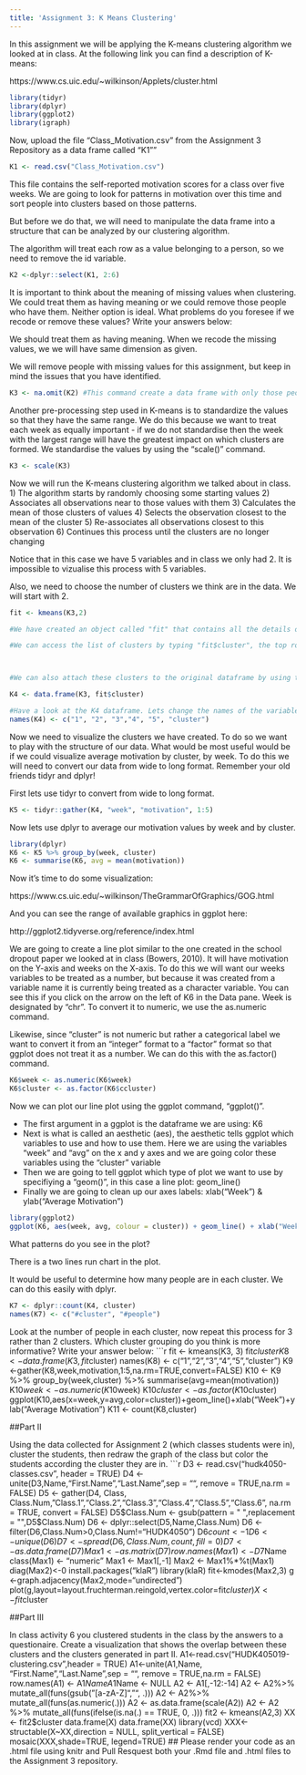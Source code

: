 ```yaml
---
title: 'Assignment 3: K Means Clustering'
---
```


In this assignment we will be applying the K-means clustering algorithm we looked at in class. At the following link you can find a description of K-means:

https://www.cs.uic.edu/~wilkinson/Applets/cluster.html


```r
library(tidyr)
library(dplyr)
library(ggplot2)
library(igraph)
```

Now, upload the file "Class_Motivation.csv" from the Assignment 3 Repository as a data frame called "K1""
```r

K1 <- read.csv("Class_Motivation.csv")

```

This file contains the self-reported motivation scores for a class over five weeks. We are going to look for patterns in motivation over this time and sort people into clusters based on those patterns.

But before we do that, we will need to manipulate the data frame into a structure that can be analyzed by our clustering algorithm.

The algorithm will treat each row as a value belonging to a person, so we need to remove the id variable.

```r

K2 <-dplyr::select(K1, 2:6)

```

It is important to think about the meaning of missing values when clustering. We could treat them as having meaning or we could remove those people who have them. Neither option is ideal. What problems do you foresee if we recode or remove these values? Write your answers below:

We should treat them as having meaning. When we recode the missing values, we we will have same dimension as given. 

We will remove people with missing values for this assignment, but keep in mind the issues that you have identified.


```r

K3 <- na.omit(K2) #This command create a data frame with only those people with no missing values. It "omits" all rows with missing values, also known as a "listwise deletion". EG - It runs down the list deleting rows as it goes.

```

Another pre-processing step used in K-means is to standardize the values so that they have the same range. We do this because we want to treat each week as equally important - if we do not standardise then the week with the largest range will have the greatest impact on which clusters are formed. We standardise the values by using the "scale()" command.

```r

K3 <- scale(K3)

```


Now we will run the K-means clustering algorithm we talked about in class. 
1) The algorithm starts by randomly choosing some starting values 
2) Associates all observations near to those values with them
3) Calculates the mean of those clusters of values
4) Selects the observation closest to the mean of the cluster
5) Re-associates all observations closest to this observation
6) Continues this process until the clusters are no longer changing

Notice that in this case we have 5 variables and in class we only had 2. It is impossible to vizualise this process with 5 variables.

Also, we need to choose the number of clusters we think are in the data. We will start with 2.

```r

fit <- kmeans(K3,2)

#We have created an object called "fit" that contains all the details of our clustering including which observations belong to each cluster.

#We can access the list of clusters by typing "fit$cluster", the top row corresponds to the original order the rows were in. Notice we have deleted some rows.



#We can also attach these clusters to the original dataframe by using the "data.frame" command to create a new data frame called K4.

K4 <- data.frame(K3, fit$cluster)

#Have a look at the K4 dataframe. Lets change the names of the variables to make it more convenient with the names() command.
names(K4) <- c("1", "2", "3","4", "5", "cluster")

```

Now we need to visualize the clusters we have created. To do so we want to play with the structure of our data. What would be most useful would be if we could visualize average motivation by cluster, by week. To do this we will need to convert our data from wide to long format. Remember your old friends tidyr and dplyr!

First lets use tidyr to convert from wide to long format.
```r

K5 <- tidyr::gather(K4, "week", "motivation", 1:5)
```

Now lets use dplyr to average our motivation values by week and by cluster.

```r
library(dplyr)
K6 <- K5 %>% group_by(week, cluster)
K6 <- summarise(K6, avg = mean(motivation))

```

Now it's time to do some visualization: 

https://www.cs.uic.edu/~wilkinson/TheGrammarOfGraphics/GOG.html

And you can see the range of available graphics in ggplot here:

http://ggplot2.tidyverse.org/reference/index.html

We are going to create a line plot similar to the one created in the school dropout paper we looked at in class (Bowers, 2010). It will have motivation on the Y-axis and weeks on the X-axis. To do this we will want our weeks variables to be treated as a number, but because it was created from a variable name it is currently being treated as a character variable. You can see this if you click on the arrow on the left of K6 in the Data pane. Week is designated by "chr". To convert it to numeric, we use the as.numeric command. 

Likewise, since "cluster" is not numeric but rather a categorical label we want to convert it from an "integer" format to a "factor" format so that ggplot does not treat it as a number. We can do this with the as.factor() command.

```r
K6$week <- as.numeric(K6$week)
K6$cluster <- as.factor(K6$ccluster)
```

Now we can plot our line plot using the ggplot command, "ggplot()".

- The first argument in a ggplot is the dataframe we are using: K6
- Next is what is called an aesthetic (aes), the aesthetic tells ggplot which variables to use and how to use them. Here we are using the variables "week" and "avg" on the x and y axes and we are going color these variables using the "cluster" variable
- Then we are going to tell ggplot which type of plot we want to use by specifiying a "geom()", in this case a line plot: geom_line()
- Finally we are going to clean up our axes labels: xlab("Week") & ylab("Average Motivation")

```r
library(ggplot2)
ggplot(K6, aes(week, avg, colour = cluster)) + geom_line() + xlab("Week") + ylab("Average Motivation")

```

What patterns do you see in the plot?

There is a two lines run chart in the plot.

It would be useful to determine how many people are in each cluster. We can do this easily with dplyr.

```r
K7 <- dplyr::count(K4, cluster)
names(K7) <- c("#cluster", "#people")

```

Look at the number of people in each cluster, now repeat this process for 3 rather than 2 clusters. Which cluster grouping do you think is more informative? Write your answer below:
```r
fit <- kmeans(K3, 3)
fit$cluster
K8 <- data.frame (K3, fit$cluster)
names(K8) <- c("1","2","3","4","5","cluster")
K9 <-gather(K8,week,motivation,1:5,na.rm=TRUE,convert=FALSE)
K10 <- K9 %>% group_by(week,cluster) %>% summarise(avg=mean(motivation))
K10$week <-as.numeric(K10$week)
K10$cluster <-as.factor(K10$cluster)
ggplot(K10,aes(x=week,y=avg,color=cluster))+geom_line()+xlab("Week")+ylab("Average Motivation")
K11 <- count(K8,cluster)

##Part II

Using the data collected for Assignment 2 (which classes students were in), cluster the students, then redraw the graph of the class but color the students according the cluster they are in.
```r
D3 <- read.csv("hudk4050-classes.csv", header = TRUE)
D4 <- unite(D3,Name,"First.Name","Last.Name",sep = "", remove = TRUE,na.rm = FALSE)
D5 <- gather(D4, Class, Class.Num,"Class.1","Class.2","Class.3","Class.4","Class.5","Class.6", na.rm = TRUE, convert = FALSE)
D5$Class.Num <- gsub(pattern = " ",replacement = "",D5$Class.Num)
D6 <- dplyr::select(D5,Name,Class.Num)
D6 <- filter(D6,Class.Num>0,Class.Num!="HUDK4050")
D6$count <- 1
D6 <- unique(D6)
D7 <- spread(D6,Class.Num,count,fill=0)
D7 <- as.data.frame(D7)
Max1 <- as.matrix(D7)
row.names(Max1)<- D7$Name
class(Max1) <- "numeric"
Max1 <- Max1[,-1]
Max2 <- Max1%*%t(Max1)
diag(Max2)<-0
install.packages("klaR")
library(klaR)
fit<-kmodes(Max2,3)
g <-graph.adjacency(Max2,mode="undirected")
plot(g,layout=layout.fruchterman.reingold,vertex.color=fit$cluster)
X <- fit$cluster


##Part III

In class activity 6 you clustered students in the class by the answers to a questionaire. Create a visualization that shows the overlap between these clusters and the clusters generated in part II.
A1<-read.csv("HUDK405019-clustering.csv",header = TRUE)
A1<-unite(A1,Name, "First.Name","Last.Name",sep = "", remove = TRUE,na.rm = FALSE)
row.names(A1) <- A1$Name
A1$Name <- NULL
A2 <- A1[,-12:-14] 
A2 <- A2%>% mutate_all(funs(gsub("[a-zA-Z]", "", .)))
A2 <- A2%>% mutate_all(funs(as.numeric(.)))
A2 <- as.data.frame(scale(A2))
A2 <- A2 %>% mutate_all(funs(ifelse(is.na(.) == TRUE, 0, .)))
fit2 <- kmeans(A2,3) 
XX <- fit2$cluster
data.frame(X)
data.frame(XX)
library(vcd)
XXX<-structable(X~XX,direction = NULL, split_vertical = FALSE)
mosaic(XXX,shade=TRUE, legend=TRUE)
## Please render your code as an .html file using knitr and Pull Resquest both your .Rmd file and .html files to the Assignment 3 repository.
